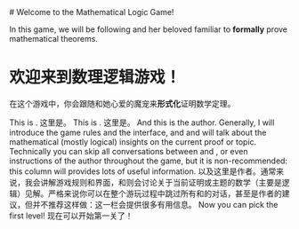 
<ConversationProgresser>

<Speak speaker="author">
<LocalizedMarkdown locale="en">
# Welcome to the Mathematical Logic Game!

In this game, we will be following <Star/> and her beloved familiar <Sapphire/> to **formally** prove mathematical theorems. 
</LocalizedMarkdown>
<LocalizedMarkdown locale="zh">
# 欢迎来到数理逻辑游戏！

在这个游戏中，你会跟随<Star/>和她心爱的魔宠<Sapphire/>来**形式化**证明数学定理。
</LocalizedMarkdown>
</Speak>

<Speak speaker="sapphire">
<LocalizedMarkdown locale="en">
This is <Sapphire/>. 
</LocalizedMarkdown>
<LocalizedMarkdown locale="zh">
这里是<Sapphire/>。
</LocalizedMarkdown>
</Speak>

<Speak speaker="star">
<LocalizedMarkdown locale="en">
This is <Star/>. 
</LocalizedMarkdown>
<LocalizedMarkdown locale="zh">
这里是<Star/>。
</LocalizedMarkdown>
</Speak>

<Speak speaker="author">
<LocalizedMarkdown locale="en">
And this is the author. Generally, I will introduce the game rules and the interface, and <Star/> and <Sapphire/> will talk about the mathematical (mostly logical) insights on the current proof or topic. Technically you can skip all conversations between <Star/> and <Sapphire/>, or even instructions of the author throughout the game, but it is non-recommended: this column will provides lots of useful information. 
</LocalizedMarkdown>
<LocalizedMarkdown locale="zh">
以及这里是作者。通常来说，我会讲解游戏规则和界面，<Star/>和<Sapphire/>则会讨论关于当前证明或主题的数学（主要是逻辑）见解。严格来说你可以在整个游玩过程中跳过所有<Star/>和<Sapphire/>的对话，甚至是作者的建议，但并不推荐这样做：这一栏会提供很多有用信息。
</LocalizedMarkdown>
</Speak>

<Speak speaker="author">
<LocalizedMarkdown locale="en">
Now you can pick the first level!
</LocalizedMarkdown>
<LocalizedMarkdown locale="zh">
现在可以开始第一关了！
</LocalizedMarkdown>
</Speak>

</ConversationProgresser>
